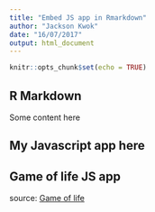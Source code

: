```yaml
---
title: "Embed JS app in Rmarkdown"
author: "Jackson Kwok"
date: "16/07/2017"
output: html_document
---
```


```r
knitr::opts_chunk$set(echo = TRUE)
```
<script src="p5.js"></script>

## R Markdown

Some content here

## My Javascript app here

<div> <canvas id='someId'></canvas> </div>
<script src = 'test.js'></script>

## Game of life JS app

source: [Game of life](https://p5js.org/examples/simulate-game-of-life.html)

<div id = 'someId_two'> </div>
<script src = 'game_of_life.js'></script>
